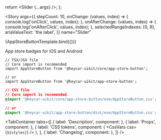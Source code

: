 

<!-- Meta -->

<Meta title="Components/Molecules/Slider" component={Slider} />

  return <Slider {...args} />;
};

<!-- Canvas -->

<Story
  args={{
    stepCount: 10,
    onChange: (values, index) => {
      console.log('onClick', values, index);
    },
    onAfterChange: (values, index) => {
      console.log('onAfterClick', values, index);
    },
    selectedRangeIndexes: [0, 9],
    ariaValueText: 'the label',
  }}
  name="Slider"
>
  {AppStoreButtonTemplate.bind({})}
</Story>

<!-- Docs -->

<ComponentHeader
  name="Slider"
  version={version}
  stage={1}
  design="https://www.figma.com/file/rrvkvQEoVTOHa7MzyKSaoz/Design-system?type=design&node-id=16183-216308&t=7R05xcivHCpVcg0r-0"
/>

App store badges for iOS and Android

```tsx
// TSX/JSX file
// Core import is recomended
import AppStoreButton from '@heycar-uikit/core/app-store-button';

// or
import AppStoreButton from '@heycar-uikit/app-store-button';
```

```css
// CSS file
// Core import is recomended
@import '@heycar-uikit/core/app-store-button/esm/AppStoreButton.css';

// or
@import '@heycar-uikit/app-store-button/dist/esm/AppStoreButton.css';
```

<!-- Description -->

<TabContainer
  tabs={[
    { label: 'Description', component: <Description /> },
    { label: 'Props', component: <Props of={Slider} /> },
    {
      label: 'CSS tokens',
      component: (
        <CssVars
          css={`
            ${styles}
          `}
        />
      ),
    },
    { label: 'Changelog', component: <Changelog /> },
  ]}
/>
